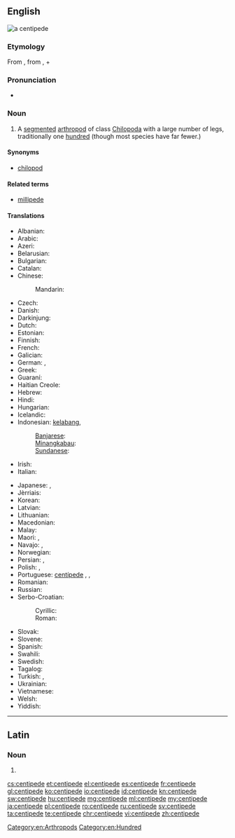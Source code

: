 ==English==
{{wikipedia}}
[[Image:Chilopod_%28Marshal_Hedin%29.jpg|thumb|right|a centipede]]
{{wikispecies|Chilopoda}}
===Etymology===
From {{etyl|fr|en}} {{term|centipède|lang=fr}}, from {{etyl|la|en}} {{term|centi-||hundred|lang=la}}, + {{term|-pede||feet|lang=la}}

===Pronunciation===
* {{a|UK}} {{IPA|/ˈʃɛnt.ɪ.pid/}} {{X-SAMPA|/"SEnt.I.pid/}}

===Noun===
{{en-noun}}

# A [[segmented]] [[arthropod]] of class [[Chilopoda]] with a large number of legs, traditionally one [[hundred]] (though most species have far fewer.)

====Synonyms====
* [[chilopod]]

====Related terms====
* [[millipede]]

====Translations====
{{trans-top|a segmented arthropod of class Chilopoda}}
* Albanian: {{t-|sq|njëqindkëmbëshi}}
* Arabic: {{t-|ar|حريش|m|tr=ḥarīš|sc=Arab}}
* Azeri: {{t+|az|qırxayaq}}
* Belarusian: {{t-|be|cараканожка|f|tr=sarakanóžka|sc=Cyrl}}
* Bulgarian: {{t-|bg|стоножка|f|tr=stonóžka|sc=Cyrl}}
* Catalan: {{t-|ca|centpeus}}
* Chinese:
*: Mandarin: {{t-|cmn|蜈蚣|tr=wúgōng|sc=Hani}}
* Czech: {{t-|cs|stonožka|f}}
* Danish: {{t-|da|skolopender}}
* Darkinjung: {{tø|xda|búrranburran}}
* Dutch: {{t+|nl|duizendpoot|m}}
* Estonian: {{t-|et|sadajalgne}}
* Finnish: {{t-|fi|juoksujalkainen}}
* French: {{t+|fr|centipède|m}}
* Galician: {{t-|gl|cempés}}
* German: {{t-|de|Hundertfüßer|m}}, {{t+|de|Tausendfüßer|m}}
* Greek: {{t+|el|σαρανταποδαρούσα|f|tr=sarantapodaroúsa|sc=Grek}}
* Guaraní: {{t-|gn|japeusa}}
* Haitian Creole: {{tø|ht|miryapod}}
* Hebrew: {{t+|he|נדל|m|tr=nadal}}
* Hindi: {{t-|hi|चालीसपद|tr=cālīspad|sc=Deva}}
* Hungarian: {{t-|hu|százlábúak}}
* Icelandic: {{t-|is|margfætlur}}
* Indonesian: [[kelabang]], {{t+|id|lipan}}
*: [[Banjarese]]: {{tø|bjn|halilipan}}
*: [[Minangkabau]]: {{tø|min|sipasan}}
*: [[Sundanese]]: {{t+|su|babakaur}}
* Irish: {{t-|ga|céadchosach}}
* Italian: {{t-|it|centopiedi|m}}
{{trans-mid}}
* Japanese: {{t-|ja|ムカデ|tr=mukade|sc=Jpan}}, {{t-|ja|百足|tr=むかで, mukade|sc=Jpan}} 
* Jèrriais: {{tø|roa-jer|bête à chent pids|f}}
* Korean: {{t+|ko|지네|tr=jine|sc=Kore}}
* Latvian: {{t-|lv|simtkāji}}
* Lithuanian: {{t-|lt|lūpakojai}}
* Macedonian: {{t-|mk|стоногалка|f|tr=stonógalka}}
* Malay: {{t-|ms|lipan}}
* Maori: {{t|mi|weri}}, {{t|mi|wakapihau}}
* Navajo: {{tø|nv|jááłánii}}, {{tø|nv|jáád łánii}}
* Norwegian: {{t-|no|skolopender|m}}
* Persian: {{t+|fa|صدپا|tr=sad-pâ|sc=fa-Arab}}, {{t+|fa|پرپا|sc=fa-Arab}}
* Polish: {{t+|pl|stonoga|f}}, {{t-|pl|pareczniki}}
* Portuguese: [[centípede]] {{m}}, {{t+|pt|centopeia|f}}, {{t-|pt|quilópode}}
* Romanian: {{t-|ro|centiped}}
* Russian: {{t+|ru|сороконожка|f|tr=sorokonóžka}}
* Serbo-Croatian:
*: Cyrillic: {{t-|sh|стонога|f}}
*: Roman: {{t-|sh|stonoga|f}}
* Slovak: {{t-|sk|stonožka|f}}
* Slovene: {{t+|sl|stonoga}}
* Spanish: {{t+|es|ciempiés|m}}
* Swahili: {{t+|sw|tandu}}
* Swedish: {{t-|sv|enkelfoting|c}}
* Tagalog: {{t+|tl|alupihan}}
* Turkish: {{t+|tr|kırkayak}}, {{t-|tr|çıya}}
* Ukrainian: {{t-|uk|cороконіжка|f|tr=sorokonížka|sc=Cyrl}}
* Vietnamese: {{t-|vi|con rít}}
* Welsh: {{t-|cy|neidr gantroed}}
* Yiddish: {{t-|yi|סענטיפּעדע|sc=Hebr}}
{{trans-bottom}}

[[Category:en:Arthropods]]
[[Category:en:Hundred]]

----

==Latin==

===Noun===
{{la-noun-form|centipede}}

# {{inflection of|centipēs||abl|s|lang=la}}

[[cs:centipede]]
[[et:centipede]]
[[el:centipede]]
[[es:centipede]]
[[fr:centipede]]
[[gl:centipede]]
[[ko:centipede]]
[[io:centipede]]
[[id:centipede]]
[[kn:centipede]]
[[sw:centipede]]
[[hu:centipede]]
[[mg:centipede]]
[[ml:centipede]]
[[my:centipede]]
[[ja:centipede]]
[[pl:centipede]]
[[ro:centipede]]
[[ru:centipede]]
[[sv:centipede]]
[[ta:centipede]]
[[te:centipede]]
[[chr:centipede]]
[[vi:centipede]]
[[zh:centipede]]